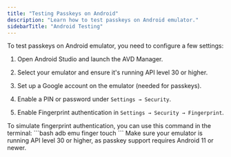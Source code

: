 ```yaml
---
title: "Testing Passkeys on Android"
description: "Learn how to test passkeys on Android emulator."
sidebarTitle: "Android Testing"
---
```



<CognitoDemo />

To test passkeys on Android emulator, you need to configure a few settings:

1. Open Android Studio and launch the AVD Manager.

2. Select your emulator and ensure it's running API level 30 or higher.

3. Set up a Google account on the emulator (needed for passkeys).

4. Enable a PIN or password under `Settings → Security`.

5. Enable Fingerprint authentication in `Settings → Security → Fingerprint`.

<Note>
    To simulate fingerprint authentication, you can use this command in the terminal:
    ```bash
    adb emu finger touch <finger_id>
    ```
</Note>

<Warning>
    Make sure your emulator is running API level 30 or higher, as passkey support requires Android 11 or newer.
</Warning>